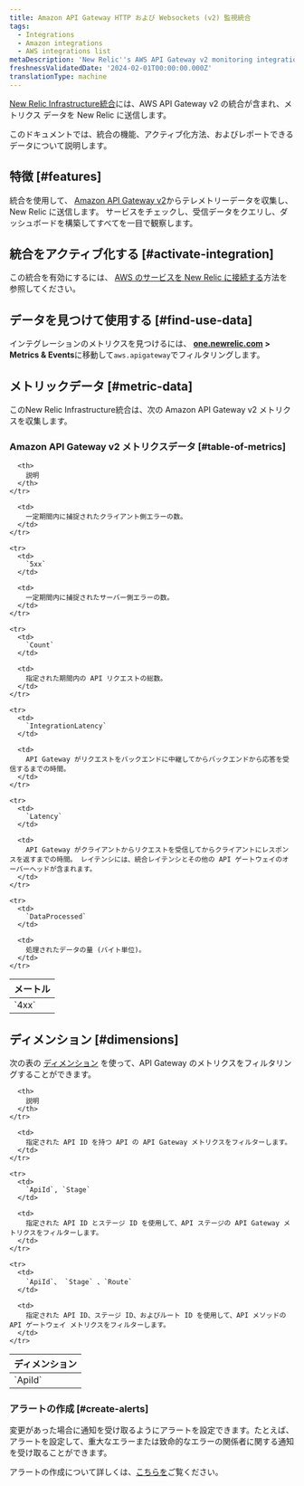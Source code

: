 ```yaml
---
title: Amazon API Gateway HTTP および Websockets (v2) 監視統合
tags:
  - Integrations
  - Amazon integrations
  - AWS integrations list
metaDescription: 'New Relic''s AWS API Gateway v2 monitoring integration: what data it reports, and how to enable it.'
freshnessValidatedDate: '2024-02-01T00:00:00.000Z'
translationType: machine
---
```


[New Relic Infrastructure統合](/docs/infrastructure/integrations-getting-started/getting-started/introduction-infrastructure-integrations)には、AWS API Gateway v2 の統合が含まれ、メトリクス データを New Relic に送信します。

このドキュメントでは、統合の機能、アクティブ化方法、およびレポートできるデータについて説明します。

## 特徴 [#features]

統合を使用して、 [Amazon API Gateway v2](https://aws.amazon.com/api-gateway/)からテレメトリーデータを収集し、New Relic に送信します。 サービスをチェックし、受信データをクエリし、ダッシュボードを構築してすべてを一目で観察します。

## 統合をアクティブ化する [#activate-integration]

この統合を有効にするには、 [AWS のサービスを New Relic に接続する](/docs/infrastructure/amazon-integrations/connect/aws-metric-stream-setup/)方法を参照してください。

## データを見つけて使用する [#find-use-data]

インテグレーションのメトリクスを見つけるには、 <DNT>**[one.newrelic.com](https://one.newrelic.com/all-capabilities) > Metrics & Events**</DNT>に移動して`aws.apigateway`でフィルタリングします。

## メトリックデータ [#metric-data]

このNew Relic Infrastructure統合は、次の Amazon API Gateway v2 メトリクスを収集します。

### Amazon API Gateway v2 メトリクスデータ [#table-of-metrics]

<table>
  <thead>
    <tr>
      <th style={{ width: "200px" }}>
        メートル
      </th>

      <th>
        説明
      </th>
    </tr>
  </thead>

  <tbody>
    <tr>
      <td>
        `4xx`
      </td>

      <td>
        一定期間内に捕捉されたクライアント側エラーの数。
      </td>
    </tr>

    <tr>
      <td>
        `5xx`
      </td>

      <td>
        一定期間内に捕捉されたサーバー側エラーの数。
      </td>
    </tr>

    <tr>
      <td>
        `Count`
      </td>

      <td>
        指定された期間内の API リクエストの総数。
      </td>
    </tr>

    <tr>
      <td>
        `IntegrationLatency`
      </td>

      <td>
        API Gateway がリクエストをバックエンドに中継してからバックエンドから応答を受信するまでの時間。
      </td>
    </tr>

    <tr>
      <td>
        `Latency`
      </td>

      <td>
        API Gateway がクライアントからリクエストを受信してからクライアントにレスポンスを返すまでの時間。 レイテンシには、統合レイテンシとその他の API ゲートウェイのオーバーヘッドが含まれます。
      </td>
    </tr>

    <tr>
      <td>
        `DataProcessed`
      </td>

      <td>
        処理されたデータの量 (バイト単位)。
      </td>
    </tr>
  </tbody>
</table>

## ディメンション [#dimensions]

次の表の [ディメンション](http://docs.aws.amazon.com/AmazonCloudWatch/latest/APIReference/API_Dimension.html) を使って、API Gateway のメトリクスをフィルタリングすることができます。

<table>
  <thead>
    <tr>
      <th style={{ width: "285x" }}>
        ディメンション
      </th>

      <th>
        説明
      </th>
    </tr>
  </thead>

  <tbody>
    <tr>
      <td>
        `ApiId`
      </td>

      <td>
        指定された API ID を持つ API の API Gateway メトリクスをフィルターします。
      </td>
    </tr>

    <tr>
      <td>
        `ApiId`, `Stage`
      </td>

      <td>
        指定された API ID とステージ ID を使用して、API ステージの API Gateway メトリクスをフィルターします。
      </td>
    </tr>

    <tr>
      <td>
        `ApiId`、 `Stage` 、`Route`
      </td>

      <td>
        指定された API ID、ステージ ID、およびルート ID を使用して、API メソッドの API ゲートウェイ メトリクスをフィルターします。
      </td>
    </tr>
  </tbody>
</table>

### アラートの作成 [#create-alerts]

変更があった場合に通知を受け取るようにアラートを設定できます。たとえば、アラートを設定して、重大なエラーまたは致命的なエラーの関係者に関する通知を受け取ることができます。

アラートの作成について詳しくは、[こちらを](/docs/tutorial-create-alerts/create-an-alert/)ご覧ください。
